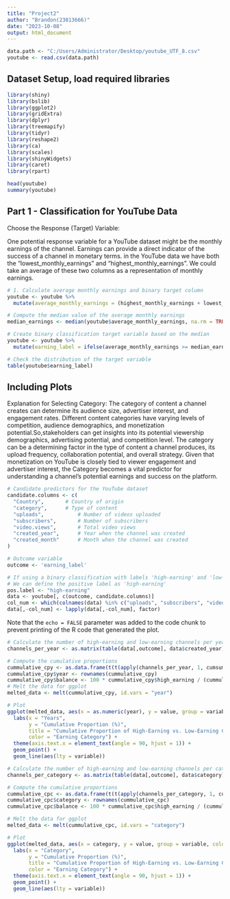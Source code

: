 ```yaml
---
title: "Project2"
author: "Brandon(23813666)"
date: "2023-10-08"
output: html_document
---
```


```r
data.path <- "C:/Users/Administrator/Desktop/youtube_UTF_8.csv"
youtube <- read.csv(data.path)
```

## Dataset Setup, load required libraries
```r
library(shiny)
library(bslib)
library(ggplot2)
library(gridExtra)
library(dplyr)
library(treemapify)
library(tidyr)
library(reshape2)
library(ca)
library(scales)
library(shinyWidgets)
library(caret)
library(rpart)
```


```r

head(youtube)
summary(youtube)
```

## Part 1 - Classification for YouTube Data
Choose the Response (Target) Variable:

One potential response variable for a YouTube dataset might be the monthly earnings of the channel. Earnings can provide a direct indicator of the success of a channel in monetary terms. in the YouTube data we have both the "lowest_monthly_earnings" and "highest_monthly_earnings". We could take an average of these two columns as a representation of monthly earnings.

```r

# 1. Calculate average monthly earnings and binary target column
youtube <- youtube %>%
  mutate(average_monthly_earnings = (highest_monthly_earnings + lowest_monthly_earnings) / 2) 

# Compute the median value of the average monthly earnings
median_earnings <- median(youtube$average_monthly_earnings, na.rm = TRUE)

# Create binary classification target variable based on the median
youtube <- youtube %>%
  mutate(earning_label = ifelse(average_monthly_earnings >= median_earnings, "high-earning", "low-earning"))

# Check the distribution of the target variable
table(youtube$earning_label)

```

## Including Plots
Explanation for Selecting Category:
The category of content a channel creates can determine its audience size, advertiser interest, and engagement rates. Different content categories have varying levels of competition, audience demographics, and monetization potential.So,stakeholders can get insights into its potential viewership demographics, advertising potential, and competition level. The category can be a determining factor in the type of content a channel produces, its upload frequency, collaboration potential, and overall strategy. Given that monetization on YouTube is closely tied to viewer engagement and advertiser interest, the Category becomes a vital predictor for understanding a channel's potential earnings and success on the platform.

```r
# Candidate predictors for the YouTube dataset
candidate.columns <- c(
  "Country",       # Country of origin
  "category",      # Type of content
  "uploads",           # Number of videos uploaded
  "subscribers",       # Number of subscribers
  "video.views",       # Total video views
  "created_year",      # Year when the channel was created
  "created_month"      # Month when the channel was created
)

# Outcome variable
outcome <- 'earning_label'

# If using a binary classification with labels 'high-earning' and 'low-earning'
# We can define the positive label as 'high-earning' 
pos.label <- "high-earning"
data <- youtube[, c(outcome, candidate.columns)]
col_num <- which(colnames(data) %in% c("uploads", "subscribers", "video_views", "created_year", "created_month"))
data[,-col_num] <- lapply(data[,-col_num], factor)


```

Note that the `echo = FALSE` parameter was added to the code chunk to prevent printing of the R code that generated the plot.

```r
# Calculate the number of high-earning and low-earning channels per year
channels_per_year <- as.matrix(table(data[,outcome], data$created_year))

# Compute the cumulative proportions
cummulative_cpy <- as.data.frame(t(t(apply(channels_per_year, 1, cumsum))/apply(channels_per_year, 1, sum)*100))
cummulative_cpy$year <- rownames(cummulative_cpy)
cummulative_cpy$balance <- 100 * cummulative_cpy$high_earning / (cummulative_cpy$low_earning + cummulative_cpy$high_earning)
# Melt the data for ggplot
melted_data <- melt(cummulative_cpy, id.vars = "year")

# Plot
ggplot(melted_data, aes(x = as.numeric(year), y = value, group = variable, colour = variable)) +
  labs(x = "Years", 
       y = "Cumulative Proportion (%)", 
       title = "Cumulative Proportion of High-Earning vs. Low-Earning Channels over Time", 
       color = "Earning Category") +
  theme(axis.text.x = element_text(angle = 90, hjust = 1)) +
  geom_point() +
  geom_line(aes(lty = variable))

```
```r
# Calculate the number of high-earning and low-earning channels per category
channels_per_category <- as.matrix(table(data[,outcome], data$category))

# Compute the cumulative proportions
cummulative_cpc <- as.data.frame(t(t(apply(channels_per_category, 1, cumsum))/apply(channels_per_category, 1, sum)*100))
cummulative_cpc$category <- rownames(cummulative_cpc)
cummulative_cpc$balance <- 100 * cummulative_cpc$high_earning / (cummulative_cpc$low_earning + cummulative_cpc$high_earning)

# Melt the data for ggplot
melted_data <- melt(cummulative_cpc, id.vars = "category")

# Plot
ggplot(melted_data, aes(x = category, y = value, group = variable, colour = variable)) +
  labs(x = "Category", 
       y = "Cumulative Proportion (%)", 
       title = "Cumulative Proportion of High-Earning vs. Low-Earning Channels by Category", 
       color = "Earning Category") +
  theme(axis.text.x = element_text(angle = 90, hjust = 1)) +
  geom_point() +
  geom_line(aes(lty = variable))
```